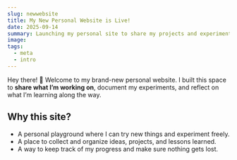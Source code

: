 ```yaml
---
slug: newwebsite
title: My New Personal Website is Live!
date: 2025-09-14
summary: Launching my personal site to share my projects and experiments.
image:
tags:
  - meta
  - intro
---
```


Hey there! 👋 Welcome to my brand-new personal website. I built this space to **share what I’m working on**, document my experiments, and reflect on what I’m learning along the way.  

## Why this site?

- A personal playground where I can try new things and experiment freely.  
- A place to collect and organize ideas, projects, and lessons learned.  
- A way to keep track of my progress and make sure nothing gets lost.  